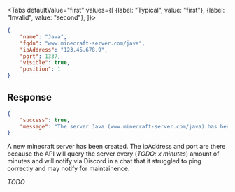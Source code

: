 <Tabs
    defaultValue="first"
    values={[
        {label: "Typical", value: "first"},
        {label: "Invalid", value: "second"},
    ]}>
<TabItem value="first">

```json
{
    "name": "Java",
    "fqdn": "www.minecraft-server.com/java",
    "ipAddress": "123.45.678.9",
    "port": 1337,
    "visible": true,
    "position": 1
}
```

## Response

```json
{
    "success": true,
    "message": "The server Java (www.minecraft-server.com/java) has been successfully created!"
}
```

A new minecraft server has been created. The ipAddress and port are there
because the API will query the server every (*TODO: x minutes*) amount of
minutes and will notify via Discord in a chat that it struggled to ping
correctly and may notify for maintainence.

</TabItem>
<TabItem value="second">

*TODO*

</TabItem>
</Tabs>
